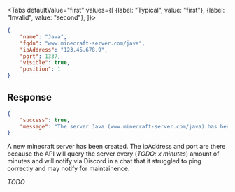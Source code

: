 <Tabs
    defaultValue="first"
    values={[
        {label: "Typical", value: "first"},
        {label: "Invalid", value: "second"},
    ]}>
<TabItem value="first">

```json
{
    "name": "Java",
    "fqdn": "www.minecraft-server.com/java",
    "ipAddress": "123.45.678.9",
    "port": 1337,
    "visible": true,
    "position": 1
}
```

## Response

```json
{
    "success": true,
    "message": "The server Java (www.minecraft-server.com/java) has been successfully created!"
}
```

A new minecraft server has been created. The ipAddress and port are there
because the API will query the server every (*TODO: x minutes*) amount of
minutes and will notify via Discord in a chat that it struggled to ping
correctly and may notify for maintainence.

</TabItem>
<TabItem value="second">

*TODO*

</TabItem>
</Tabs>
